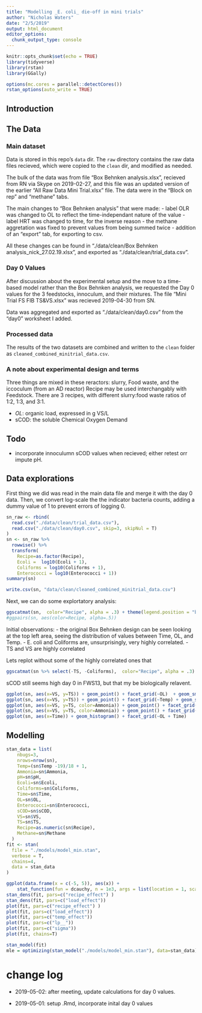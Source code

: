 ```yaml
---
title: "Modelling _E. coli_ die-off in mini trials"
author: "Nicholas Waters"
date: "2/5/2019"
output: html_document
editor_options: 
  chunk_output_type: console
---
```


```r
knitr::opts_chunk$set(echo = TRUE)
library(tidyverse)
library(rstan)
library(GGally)

options(mc.cores = parallel::detectCores())
rstan_options(auto_write = TRUE)
```

## Introduction

## The Data

### Main dataset
Data is stored in this repo's `data` dir.  The `raw` directory contains the raw data files recieved, which were copied to the `clean` dir, and modified as needed. 

The bulk of the data was from file "Box Behnken analysis.xlsx", recieved from RN via Skype on 2019-02-27, and this file was an updated version of the earlier "All Raw Data Mini Trial.xlsx" file.  The data were in the "Block on rep" and "methane" tabs.

The main changes to "Box Behnken analysis" that were made:
- label OLR was changed to OL to reflect the time-independant nature of the value
- label HRT was changed to time, for the inverse reason
- the methane aggretation was fixed to prevent values from being summed twice
- addition of an "export" tab, for exporting to csv.

All these changes can be found in "./data/clean/Box Behnken analysis_nick_27.02.19.xlsx", and exported as "./data/clean/trial_data.csv".

### Day 0 Values
After discussion about the experimental setup and the move to a time-based model rather than the Box Behnken analysis, we requested the Day 0 values for the 3 feedstocks, innoculum, and their mixtures. The file "Mini Trial FS FIB TS&VS.xlsx" was recieved 2019-04-30 from SN.  

Data was aggregated and exported as "./data/clean/day0.csv" from the "day0" worksheet I added.

### Processed data
The results of the two datasets are combined and written to the `clean` folder as `cleaned_combined_minitrial_data.csv`.

### A note about experimental design and terms
Three things are mixed in these reractors: slurry, Food waste, and the iccoculum (from an AD reactor)
Recipe may be used interchangably with Feedstock.
There are 3 recipes, with different slurry:food waste ratios of 1:2, 1:3, and 3:1.

- *OL*: organic load, expressed in g VS/L
- sCOD: the soluble Chemical Oxygen Demand


## Todo
- incorporate innoculumn sCOD values when recieved; either retest orr impute pH.  

## Data explorations

First thing we did was read in the main data file and merge it with the day 0 data. Then, we convert log-scale the the indicator bacteria counts, adding a dummy value of 1 to prevent errors of logging 0.


```r
sn_raw <- rbind(
  read.csv("./data/clean/trial_data.csv"),
  read.csv("./data/clean/day0.csv", skip=3, skipNul = T)
)
sn <- sn_raw %>%
  rowwise() %>% 
  transform(
    Recipe=as.factor(Recipe),
    Ecoli =  log10(Ecoli + 1),
    Coliforms = log10(Coliforms + 1),
    Enterococci = log10(Enterococci + 1))
summary(sn)

write.csv(sn, "data/clean/cleaned_combined_minitrial_data.csv")
```

Next, we can do some explortatory analysis:

```r
ggscatmat(sn,  color="Recipe", alpha = .3) + theme(legend.position = "bottom")
#ggpairs(sn, aes(color=Recipe, alpha=.5))

```

Initial observations:
- the original Box Behnken design can be seen looking at the top left area, seeing the distribution of values between Time, OL, and Temp.
- E. coli and Coliforms are, unsurprisingly, very highly correlated.
- TS and VS are highly correlated


Lets replot without some of the highly correlated ones that

```r
ggscatmat(sn %>% select(-TS, -Coliforms),  color="Recipe", alpha = .3) + theme(legend.position = "bottom")
```

sCOD still seems high day 0 in FWS13, but that my be biologically relavent.


```r
ggplot(sn, aes(x=VS, y=TS)) + geom_point() + facet_grid(~OL)  + geom_smooth()
ggplot(sn, aes(x=VS, y=TS)) + geom_point() + facet_grid(~Temp) + geom_smooth()
ggplot(sn, aes(x=VS, y=TS, color=Ammonia)) + geom_point() + facet_grid(~Temp) + geom_smooth()
ggplot(sn, aes(x=VS, y=TS, color=Ammonia)) + geom_point() + facet_grid(~Temp + Recipe) + geom_smooth()
ggplot(sn, aes(x=Time)) + geom_histogram() + facet_grid(~OL + Time)
```


## Modelling

```r
stan_data = list(
    nbugs=3,
    nrows=nrow(sn),
    Temp=(sn$Temp -19)/18 + 1,
    Ammonia=sn$Ammonia,
    pH=sn$pH,
    Ecoli=sn$Ecoli,
    Coliforms=sn$Coliforms,
    Time=sn$Time,
    OL=sn$OL,
    Enterococci=sn$Enterococci,
    sCOD=sn$sCOD,
    VS=sn$VS,
    TS=sn$TS,
    Recipe=as.numeric(sn$Recipe),
    Methane=sn$Methane
  )
fit <- stan(
  file = "./models/model_min.stan",
  verbose = T,
  chains=4,
  data = stan_data
)

ggplot(data.frame(x = c(-5, 5)), aes(x)) +
    stat_function(fun = dcauchy, n = 1e3, args = list(location = 1, scale = 1))
stan_dens(fit, pars=c("recipe_effect") )
stan_dens(fit, pars=c("load_effect"))
plot(fit, pars=c("recipe_effect") )
plot(fit, pars=c("load_effect"))
plot(fit, pars=c("temp_effect"))
plot(fit, pars=c("lp__"))
plot(fit, pars=c("sigma"))
plot(fit, chains=T)

stan_model(fit)
mle = optimizing(stan_model("./models/model_min.stan"), data=stan_data)
```



# change log

- 2019-05-02: after meeting, update calculations for day 0 values. 

- 2019-05-01: setup .Rmd, incorporate inital day 0 values
